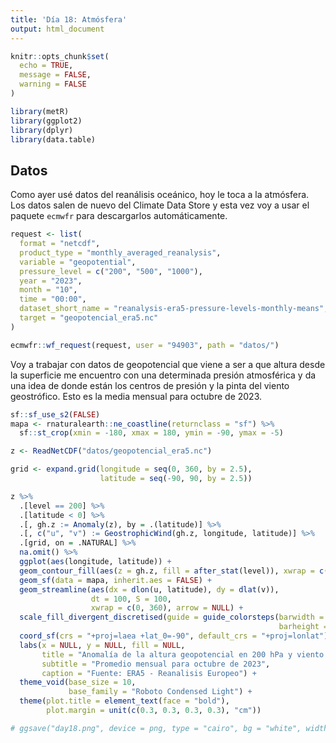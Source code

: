```yaml
---
title: 'Día 18: Atmósfera'
output: html_document
---
```


```r
knitr::opts_chunk$set(
  echo = TRUE,
  message = FALSE,
  warning = FALSE
)

library(metR)
library(ggplot2)
library(dplyr)
library(data.table)
```

## Datos 

Como ayer usé datos del reanálisis oceánico, hoy le toca a la atmósfera. Los datos salen de nuevo del Climate Data Store y esta vez voy a usar el paquete `ecmwfr` para descargarlos automáticamente.

```r
request <- list(
  format = "netcdf",
  product_type = "monthly_averaged_reanalysis",
  variable = "geopotential",
  pressure_level = c("200", "500", "1000"),
  year = "2023",
  month = "10",
  time = "00:00",
  dataset_short_name = "reanalysis-era5-pressure-levels-monthly-means",
  target = "geopotencial_era5.nc"
)

ecmwfr::wf_request(request, user = "94903", path = "datos/")

```
Voy a trabajar con datos de geopotencial que viene a ser a que altura desde la superficie me encuentro con una determinada presión atmosférica y da una idea de donde están los centros de presión y la pinta del viento geostrófico. Esto es la media mensual para octubre de 2023.

```r
sf::sf_use_s2(FALSE)
mapa <- rnaturalearth::ne_coastline(returnclass = "sf") %>% 
  sf::st_crop(xmin = -180, xmax = 180, ymin = -90, ymax = -5)

z <- ReadNetCDF("datos/geopotencial_era5.nc")

grid <- expand.grid(longitude = seq(0, 360, by = 2.5),
                    latitude = seq(-90, 90, by = 2.5))

z %>% 
  .[level == 200] %>% 
  .[latitude < 0] %>% 
  .[, gh.z := Anomaly(z), by = .(latitude)] %>% 
  .[, c("u", "v") := GeostrophicWind(gh.z, longitude, latitude)] %>% 
  .[grid, on = .NATURAL] %>% 
  na.omit() %>% 
  ggplot(aes(longitude, latitude)) +
  geom_contour_fill(aes(z = gh.z, fill = after_stat(level)), xwrap = c(0, 360)) +
  geom_sf(data = mapa, inherit.aes = FALSE) +
  geom_streamline(aes(dx = dlon(u, latitude), dy = dlat(v)), 
                  dt = 100, S = 100, 
                  xwrap = c(0, 360), arrow = NULL) +
  scale_fill_divergent_discretised(guide = guide_colorsteps(barwidth = 0.5,
                                                            barheight = 15)) +
  coord_sf(crs = "+proj=laea +lat_0=-90", default_crs = "+proj=lonlat") +
  labs(x = NULL, y = NULL, fill = NULL,
       title = "Anomalía de la altura geopotencial en 200 hPa y viento geostrófico",
       subtitle = "Promedio mensual para octubre de 2023",
       caption = "Fuente: ERA5 - Reanalisis Europeo") +
  theme_void(base_size = 10,
             base_family = "Roboto Condensed Light") +
  theme(plot.title = element_text(face = "bold"),
        plot.margin = unit(c(0.3, 0.3, 0.3, 0.3), "cm"))

# ggsave("day18.png", device = png, type = "cairo", bg = "white", width = 12, height = 11, units = "cm", dpi = 150)
```

